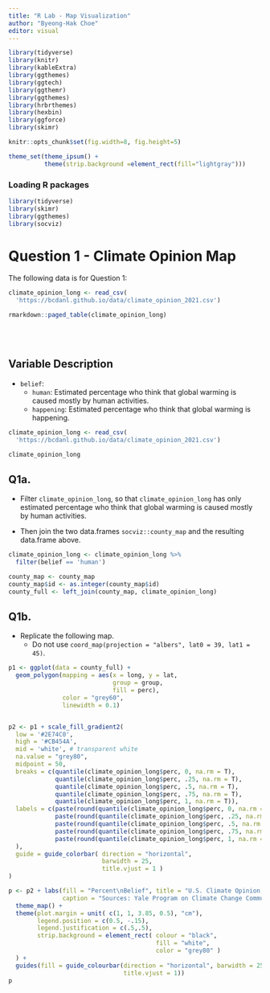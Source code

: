 ```yaml
---
title: "R Lab - Map Visualization"
author: "Byeong-Hak Choe"
editor: visual
---
```


```r
library(tidyverse)
library(knitr)
library(kableExtra)
library(ggthemes)
library(ggtech)
library(ggthemr)
library(ggthemes)
library(hrbrthemes)
library(hexbin)
library(ggforce)
library(skimr)

knitr::opts_chunk$set(fig.width=8, fig.height=5)  

theme_set(theme_ipsum() +
          theme(strip.background =element_rect(fill="lightgray")))
```

### Loading R packages

```r
library(tidyverse)
library(skimr)
library(ggthemes)
library(socviz)
```

# Question 1 - Climate Opinion Map

The following data is for Question 1:

```r
climate_opinion_long <- read_csv(
  'https://bcdanl.github.io/data/climate_opinion_2021.csv')
```


```r
rmarkdown::paged_table(climate_opinion_long) 
```

<br><br>

## Variable Description

- `belief`: 
  - `human`: Estimated percentage who think that global warming is caused mostly by human activities.
  - `happening`: Estimated percentage who think that global warming is happening.


```r
climate_opinion_long <- read_csv(
  'https://bcdanl.github.io/data/climate_opinion_2021.csv')

climate_opinion_long
```

## Q1a. 

- Filter `climate_opinion_long`, so that `climate_opinion_long` has only estimated percentage who think that global warming is caused mostly by human activities.

- Then join the two data.frames `socviz::county_map` and the resulting data.frame above.

```r

climate_opinion_long <- climate_opinion_long %>% 
  filter(belief == 'human')

county_map <- county_map
county_map$id <- as.integer(county_map$id)
county_full <- left_join(county_map, climate_opinion_long)

```


## Q1b.

- Replicate the following map.
  - Do not use `coord_map(projection = "albers", lat0 = 39, lat1 = 45) `.
  

```r
p1 <- ggplot(data = county_full) + 
  geom_polygon(mapping = aes(x = long, y = lat,
                             group = group, 
                             fill = perc),
               color = "grey60", 
               linewidth = 0.1) 


p2 <- p1 + scale_fill_gradient2( 
  low = '#2E74C0',  
  high = '#CB454A',  
  mid = 'white', # transparent white
  na.value = "grey80",
  midpoint = 50,
  breaks = c(quantile(climate_opinion_long$perc, 0, na.rm = T),
             quantile(climate_opinion_long$perc, .25, na.rm = T),
             quantile(climate_opinion_long$perc, .5, na.rm = T),
             quantile(climate_opinion_long$perc, .75, na.rm = T),
             quantile(climate_opinion_long$perc, 1, na.rm = T)),
  labels = c(paste(round(quantile(climate_opinion_long$perc, 0, na.rm = T), 1),"\n(Min)"),
             paste(round(quantile(climate_opinion_long$perc, .25, na.rm = T), 1),"\n(25th)"),
             paste(round(quantile(climate_opinion_long$perc, .5, na.rm = T), 1),"\n(50th)"),
             paste(round(quantile(climate_opinion_long$perc, .75, na.rm = T), 1),"\n(75th)"),
             paste(round(quantile(climate_opinion_long$perc, 1, na.rm = T), 1),"\n(Max)")
  ),
  guide = guide_colorbar( direction = "horizontal",
                          barwidth = 25,
                          title.vjust = 1 )
) 

p <- p2 + labs(fill = "Percent\nBelief", title = "U.S. Climate Opinion, 2021",
               caption = "Sources: Yale Program on Climate Change Communication\n(https://climatecommunication.yale.edu/visualizations-data/ycom-us/)") +
  theme_map() +
  theme(plot.margin = unit( c(1, 1, 3.85, 0.5), "cm"),
        legend.position = c(0.5, -.15),
        legend.justification = c(.5,.5),
        strip.background = element_rect( colour = "black",
                                         fill = "white",
                                         color = "grey80" )
  ) +
  guides(fill = guide_colourbar(direction = "horizontal", barwidth = 25,
                                title.vjust = 1))
p
```

